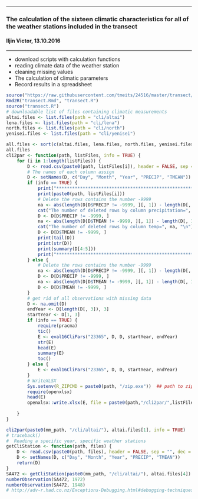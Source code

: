***
###  The calculation of the sixteen climatic characteristics for all of the weather stations included in the transect
#### Iljin Victor, 13.10.2016
***
  + download scripts with calculation functions
  + reading climate data of the weather station
  + cleaning missing values 
  + The calculation of climatic parameters
  + Record results in a spreadsheet 

```r
source("https://raw.githubusercontent.com/tmeits/24516/master/transect/set_work_dir.R")
Rmd2R("transect.Rmd", "transect.R")
source("transect.R")
# downloadable list of files containing climatic measurements
altai.files <- list.files(path = "cli/altai")
lena.files <- list.files(path = "cli/lena")
north.files <- list.files(path = "cli/north")
yenisei.files <- list.files(path = "cli/yenisei")

all.files <- sort(c(altai.files, lena.files, north.files, yenisei.files))
all.files
cli2par <- function(path, listFiles, info = TRUE) {
    for (i in 1:length(listFiles)) {
        D <- read.csv(paste0(path, listFiles[i]), header = FALSE, sep = "", dec = ".")
        # The names of each column assign
        D <- setNames(D, c("Day", "Month", "Year", "PRECIP", "TMEAN"))
        if (info == TRUE) {
            print("***************************************************************")
            print(paste0(path, listFiles[i]))
            # Delete the rows contains the number -9999
            na <- abs(length(D[D$PRECIP != -9999, ][, 1]) - length(D[, 1]))
            cat("The number of deleted rows by column precipitation=", na, "\n")
            D <- D[D$PRECIP != -9999, ]
            na <- abs(length(D[D$TMEAN != -9999, ][, 1]) - length(D[, 1]))
            cat("The number of deleted rows by column temp=", na, "\n")
            D <- D[D$TMEAN != -9999, ]
            print(tail(D))
            print(str(D))
            print(summary(D[4:5]))
            print("***************************************************************")
        } else {
            # Delete the rows contains the number -9999
            na <- abs(length(D[D$PRECIP != -9999, ][, 1]) - length(D[, 1]))
            D <- D[D$PRECIP != -9999, ]
            na <- abs(length(D[D$TMEAN != -9999, ][, 1]) - length(D[, 1]))
            D <- D[D$TMEAN != -9999, ]
        }
        # get rid of all observations with missing data
        D <- na.omit(D)
        endYear <- D[length(D[, 3]), 3]
        startYear <- D[1, 3]
        if (info == TRUE) {
            require(pracma)
            tic()
            E <- eval16CliPars("23365", D, D, startYear, endYear)
            str(E)
            head(E)
            summary(E)
            toc()
        } else {
            E <- eval16CliPars("23365", D, D, startYear, endYear)
        }
        # WriteXLSX
        Sys.setenv(R_ZIPCMD = paste0(path, "/zip.exe"))  ## path to zip.exe
        require(openxlsx)
        head(E)
        openxlsx::write.xlsx(E, file = paste0(path,"/cli2par/",listFiles[i],".xlsx"))
        
    }
}

cli2par(paste0(mm_path, "/cli/altai/"), altai.files[1], info = TRUE)
# traceback()
#  Reading a specific year, specific weather stations
getCliStation <- function(path, files) {
    D <- read.csv(paste0(path, files), header = FALSE, sep = "", dec = ".")
    D <- setNames(D, c("Day", "Month", "Year", "PRECIP", "TMEAN"))
    return(D)
}
SA472 <- getCliStation(paste0(mm_path, "/cli/altai/"), altai.files[4])
numberObservation(SA472, 1972)
numberObservation(SA472, 1948)
# http://adv-r.had.co.nz/Exceptions-Debugging.html#debugging-techniques


```












